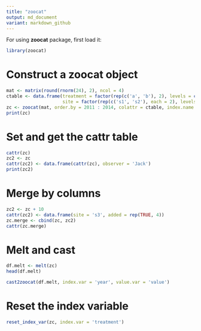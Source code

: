 ```yaml
---
title: "zoocat"
output: md_document
variant: markdown_github
---
```




For using **zoocat** package, first load it:

```r
library(zoocat)
```


# Construct a **zoocat** object

```r
mat <- matrix(round(rnorm(24), 2), ncol = 4)
ctable <- data.frame(treatment = factor(rep(c('a', 'b'), 2), levels = c('a', 'b')), 
                     site = factor(rep(c('s1', 's2'), each = 2), levels = c('s1', 's2')))
zc <- zoocat(mat, order.by = 2011 : 2014, colattr = ctable, index.name = 'year')
print(zc)
```

# Set and get the **cattr** table

```r
cattr(zc)
zc2 <- zc
cattr(zc2) <- data.frame(cattr(zc), observer = 'Jack')
print(zc2)
```


# Merge by columns

```r
zc2 <- zc + 10
cattr(zc2) <- data.frame(site = 's3', added = rep(TRUE, 4))
zc.merge <- cbind(zc, zc2)
cattr(zc.merge)
```


# Melt and cast

```r
df.melt <- melt(zc)
head(df.melt)
```


```r
cast2zoocat(df.melt, index.var = 'year', value.var = 'value')
```


# Reset the index variable

```r
reset_index_var(zc, index.var = 'treatment')
```

